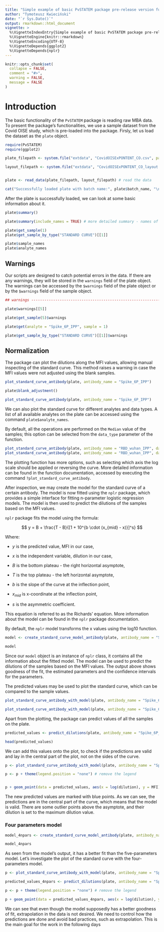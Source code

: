 ```yaml
---
title: "Simple example of basic PvSTATEM package pre-release version functionalities"
author: "Tymoteusz Kwieciński"
date: "`r Sys.Date()`"
output: rmarkdown::html_document
vignette: >
  %\VignetteIndexEntry{Simple example of basic PvSTATEM package pre-release version functionalities}
  %\VignetteEngine{knitr::rmarkdown}
  %\VignetteEncoding{UTF-8}
  %\VignetteDepends{ggplot2}
  %\VignetteDepends{nplr}
---
```


```r
knitr::opts_chunk$set(
  collapse = FALSE,
  comment = "#>",
  warning = FALSE,
  message = FALSE
)
```

# Introduction

The basic functionality of the `PvSTATEM` package is reading raw MBA data. To present the package's functionalities, we use a sample dataset from the Covid OISE study, which is pre-loaded into the package. Firsly, let us load the dataset as the `plate` object.

```r
require(PvSTATEM)
require(ggplot2)

plate_filepath <- system.file("extdata", "CovidOISExPONTENT_CO.csv", package = "PvSTATEM", mustWork = TRUE) # get the filepath of the csv dataset

layout_filepath <- system.file("extdata", "CovidOISExPONTENT_CO_layout.xlsx", package = "PvSTATEM", mustWork = TRUE)


plate <- read_data(plate_filepath, layout_filepath) # read the data

cat("Successfully loaded plate with batch name:", plate$batch_name, "\n")
```

After the plate is successfully loaded, we can look at some basic information about it.

```r
plate$summary()

plate$summary(include_names = TRUE) # more detailed summary - names of the types

plate$get_sample(1)
plate$get_sample_by_type("STANDARD CURVE")[[1]]

plate$sample_names
plate$analyte_names
```

## Warnings

Our scripts are designed to catch potential errors in the data. If there are any warnings, they will be stored in the `warnings` field of the plate object. The warnings can be accessed by the `$warnings` field of the plate object or by the `$warnings` field of the sample object.

```r
## warnings ----------------------------------------------------------------

plate$warnings[[5]]

plate$get_sample(5)$warnings

plate$get(analyte = "Spike_6P_IPP", sample = 1)

plate$get_sample_by_type("STANDARD CURVE")[[1]]$warnings
```

## Normalization

The package can plot the dilutions along the MFI values, allowing manual inspecting of the standard curve. This method raises a warning in case the MFI values were not adjusted using the blank samples.

```r
plot_standard_curve_antibody(plate, antibody_name = "Spike_6P_IPP")

plate$blank_adjustment()

plot_standard_curve_antibody(plate, antibody_name = "Spike_6P_IPP")
```

We can also plot the standard curve for different analytes and data types. A list of all available analytes on the plate can be accessed using the command `plate$analyte_names`.

By default, all the operations are performed on the `Median` value of the samples; this option can be selected from the `data_type` parameter of the function.

```r
plot_standard_curve_antibody(plate, antibody_name = "RBD_wuhan_IPP", data_type = "Mean")
plot_standard_curve_antibody(plate, antibody_name = "RBD_wuhan_IPP", data_type = "Avg Net MFI")
```

The plotting function has more options, such as selecting which axis the log scale should be applied or reversing the curve. More detailed information can be found in the function documentation, accessed by executing the command `?plot_standard_curve_antibody`.

After inspection, we may create the model for the standard curve of a certain antibody. The model is now fitted using the `nplr` package, which provides a simple interface for fitting n-parameter logistic regression models. The model is then used to predict the dilutions of the samples based on the MFI values.

`nplr` package fits the model using the formula:

$$ y = B + \frac{T - B}{[1 + 10^{b \cdot (x_{mid} - x)}]^s} $$

Where:

-   $y$ is the predicted value, MFI in our case,

-   $x$ is the independent variable, dilution in our case,

-   $B$ is the bottom plateau - the right horizontal asymptote,

-   $T$ is the top plateau - the left horizontal asymptote,

-   $b$ is the slope of the curve at the inflection point,

-   $x_{mid}$ is x-coordinate at the inflection point,

-   $s$ is the asymmetric coefficient.

This equation is referred to as the Richards' equation. More information about the model can be found in the `nplr` package documentation.

By default, the `nplr` model transforms the x values using the log10 function.

```r
model <- create_standard_curve_model_antibody(plate, antibody_name = "Spike_6P_IPP")

model
```

Since our `model` object is an instance of `nplr` class, it contains all the information about the fitted model. The model can be used to predict the dilutions of the samples based on the MFI values. The output above shows goodness of the fit, the estimated parameters and the confidence intervals for the parameters.

The predicted values may be used to plot the standard curve, which can be compared to the sample values.

```r
plot_standard_curve_antibody_with_model(plate, antibody_name = "Spike_6P_IPP", model)

plot_standard_curve_antibody_with_model(plate, antibody_name = "Spike_6P_IPP", model, log_scale = c("dilutions"))
```

Apart from the plotting, the package can predict values of all the samples on the plate.

```r
predicted_values <- predict_dilutions(plate, antibody_name = "Spike_6P_IPP", model)

head(predicted_values)
```

We can add this values onto the plot, to check if the predictions are valid and lay in the central part of the plot, not on the sides of the curve.

```r
p <- plot_standard_curve_antibody_with_model(plate, antibody_name = "Spike_6P_IPP", model, log_scale = c("dilutions"))

p <- p + theme(legend.position = "none") # remove the legend


p + geom_point(data = predicted_values, aes(x = log(dilution), y = MFI), color = "blue")
```

The new predicted values are marked with blue points. As we can see, the predictions are in the central part of the curve, which means that the model is valid. There are some outlier points above the asymptote, and their dilution is set to the maximum dilution value.

### Four parameters model

```r
model_4npars <- create_standard_curve_model_antibody(plate, antibody_name = "Spike_6P_IPP", npars = 4)

model_4npars
```

As seen from the model's output, it has a better fit than the five-parameters model. Let's investigate the plot of the standard curve with the four-parameters model.

```r
p <- plot_standard_curve_antibody_with_model(plate, antibody_name = "Spike_6P_IPP", model_4npars, log_scale = c("dilutions"))

predicted_values_4npars <- predict_dilutions(plate, antibody_name = "Spike_6P_IPP", model_4npars)

p <- p + theme(legend.position = "none") # remove the legend

p + geom_point(data = predicted_values_4npars, aes(x = log(dilution), y = MFI), color = "blue")
```

We can see that even though the model supposedly has a better goodness of fit, extrapolation in the data is not desired. We need to control how the predictions are done and avoid bad practices, such as extrapolation. This is the main goal for the work in the following days
